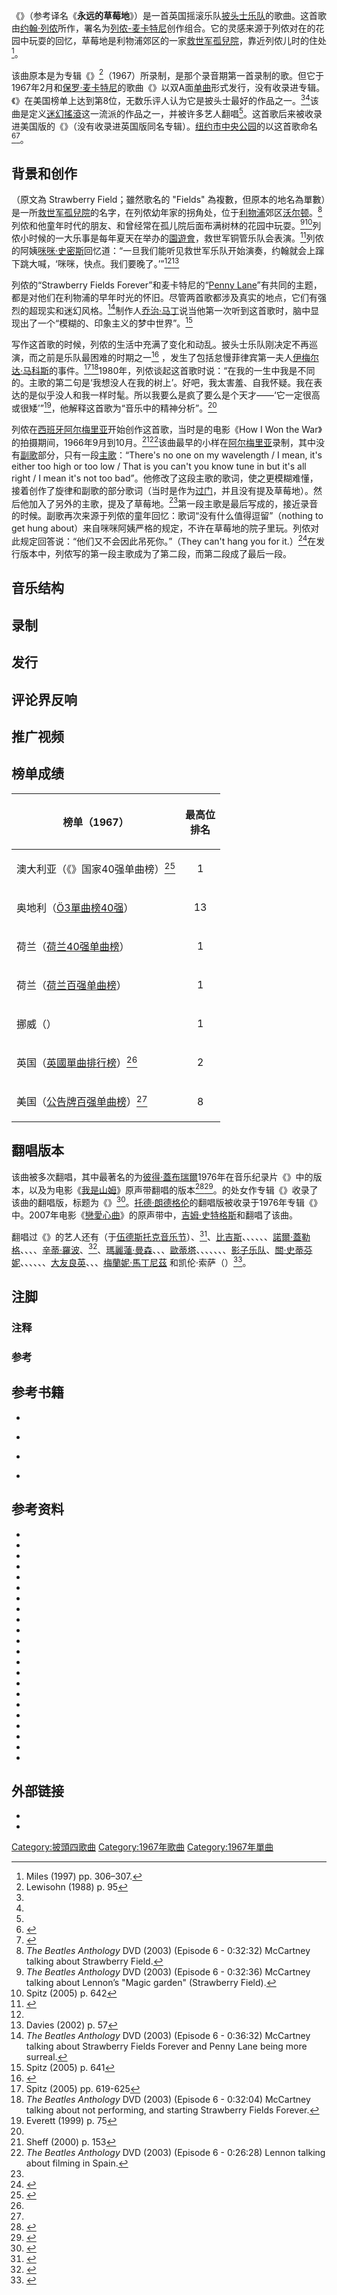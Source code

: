 {{citation style|time=2017-07-04T04:11:12+00:00}}
{{noteTA
|G1=Show
|G2=TheBeatles
|1=zh-cn:伊梅尔达·马科斯;zh-hk:艾美黛·馬可斯;zh-tw:伊美黛·馬可仕;
|2=zh-hans:彭尼小巷;zh-tw:便士巷;
|3=zh-hans:恋爱心曲;zh-hant:戀愛心曲;zh-cn:穿越苍穹;zh-tw:愛是唯一;zh-hk:戀愛心曲;zh-mo:戀愛心曲;
|4=zh-hans:格温·史蒂芬妮; zh-hant:關·史蒂芬妮; 
}}
{{Infobox single
| Name      = {{lang|en|Strawberry Fields Forever}}<br/>永远的草莓地
| Cover     = <!-- 檔案不存在 pennystrawps.jpg ，可從英文維基百科取得 -->
| Artist     = [[披头士乐队|披头士乐队]]
| A-side     = {{le|Penny Lane}}{{refnest|group="注释"|译名参考自《摇滚乐的历史与风格》<ref name="1998-yaogunyue-60">[[#摇滚乐的历史与风格|《摇滚乐的历史与风格》（1998年），第60页]]</ref>，部分出版物翻译成《佩尼小街》<ref name="1998-shouce-771">[[#流行音乐手册|《流行音乐手册》（1998年），第771页]]</ref>}}
| Released    = 1967年2月13日 （美国）<br/>1967年2月17日 （英国）
| Format     = 7英寸[[黑胶唱片|黑胶唱片]]
| Recorded    = 1966年11月到12月<br>伦敦[[阿比路录音室|EMI录音室]]
| Genre     = [[迷幻摇滚|迷幻摇滚]]<ref name="DeRogatis">J. DeRogatis, ''Turn on Your Mind: Four Decades of Great Psychedelic Rock'' (Milwaukie, Michigan: Hal Leonard, 2003), ISBN 0-634-05548-8, p. 160.</ref>、[[迷幻流行|迷幻流行]]<ref>C. Heylin, ''The Act You've Known For All These Years: the Life, and Afterlife, of Sgt. Pepper'' (London: Canongate Books, 2007), ISBN 1-84195-955-3, p. 153</ref>
| Length     = 4:05
| Label     = [[Parlophone|Parlophone唱片]]（英国）<br/>[[Capitol唱片|Capitol唱片]]（美国）
| Writer     = [[列侬-麦卡特尼|列侬-麦卡特尼]]
| Producer    = [[乔治·马丁|乔治·马丁]]
| Last single  = ''{{lang|en|[[Yellow_Submarine_(歌曲)|Yellow Submarine]]}}/{{lang|en|[[Eleanor_Rigby|Eleanor Rigby]]}}''<br/>（1966）
| This single  = {{lang|en|'''''Strawberry Fields Forever'''''/''[[Penny_Lane|Penny Lane]]''}}<br/>（1967）
| Next single  = {{lang|en|''[[All_You_Need_Is_Love|All You Need Is Love]]''}}{{refnest|group="注释"|译名参考自新浪网<ref name=ATV/>，部分出版物翻译成《你需要的全是爱》<ref name="2003-jianzheng-297">[[#见证披头士|《见证披头士：摇滚巨星亲口讲述的乐史》（2003年），第297页]]</ref>}}<br/>(1967)
| Misc      = 
}}

《{{lang|en|'''Strawberry Fields Forever'''}}》（参考译名《'''永远的草莓地'''》{{refnest|group="注释"|译名参考自《剑桥插图音乐指南》<ref name="2002-j-505">[[#剑桥插图音乐指南|《剑桥插图音乐指南》，第505页]]</ref>}}）是一首英国摇滚乐队[[披头士乐队|披头士乐队]]的歌曲。这首歌由[[约翰·列侬|约翰·列侬]]所作，署名为[[列侬-麦卡特尼|列侬-麦卡特尼]]创作组合。它的灵感来源于列侬对在{{link-en|草莓地|Strawberry Field}}的花园中玩耍的回忆，草莓地是利物浦郊区的一家[[救世军|救世军]][[孤兒院|孤兒院]]，靠近列侬儿时的住处<ref>Miles (1997) pp. 306–307.</ref>。

该曲原本是为专辑《{{lang|en|[[Sgt._Pepper's_Lonely_Hearts_Club_Band|Sgt. Pepper's Lonely Hearts Club Band]]}}》<ref>Lewisohn (1988) p. 95</ref>（1967）所录制，是那个录音期第一首录制的歌。但它于1967年2月和[[保罗·麦卡特尼|保罗·麦卡特尼]]的歌曲《{{lang|en|[[Penny_Lane|Penny Lane]]}}》以双A面[[单曲|单曲]]形式发行，没有收录进专辑。《{{lang|en|Strawberry Fields Forever}}》在美国榜单上达到第8位，无数乐评人认为它是披头士最好的作品之一。<ref name="amg-sff"/><ref name="rs500s"/>该曲是定义[[迷幻搖滾|迷幻搖滾]]这一流派的作品之一，并被许多艺人翻唱<ref name="DeRogatis"/>。这首歌后来被收录进美国版的《{{lang|en|[[Magical_Mystery_Tour|Magical Mystery Tour]]}}》（没有收录进英国版同名专辑）。[[纽约市|纽约市]][[中央公园|中央公园]]的{{link-en|草莓地纪念处|Strawberry Fields (memorial)}}以这首歌命名<ref name="centralpark">{{cite web |url=http://www.centralparknyc.org/site/PageServer?pagename=virtualpark_southend_strawberryfields |title=Strawberry Fields |work=Central Park Conservancy |accessdate=16 December 2007 |deadurl=yes |archiveurl=https://web.archive.org/web/20080421025857/http://www.centralparknyc.org/site/PageServer?pagename=virtualpark_southend_strawberryfields |archivedate=2008年4月21日 }}</ref><ref name="nycdpr">{{cite web |url=http://www.nycgovparks.org/sub_your_park/historical_signs/hs_historical_sign.php?id=12890 |title=Strawberry Fields |publisher=New York City Department of Parks & Recreation |accessdate=16 December 2007 |archive-date=2012-03-11 |archive-url=https://www.webcitation.org/664zeg4re?url=http://www.nycgovparks.org/about/history/historical-signs/listings?id=12890 |dead-url=no }}</ref>。

== 背景和创作 ==
{{link-en|草莓地|Strawberry Field}}（原文為 Strawberry Field；雖然歌名的 "Fields" 為複數，但原本的地名為單數）是一所[[救世军|救世军]][[孤兒院|孤兒院]]的名字，在列侬幼年家的拐角处，位于[[利物浦|利物浦]]郊区[[沃尔顿|沃尔顿]]。<ref name="AnthologyDVD32:32">''The Beatles Anthology'' DVD (2003) (Episode 6 - 0:32:32) McCartney talking about Strawberry Field.</ref>列侬和他童年时代的朋友{{link-en|皮特·修顿|Peter Shotton}}、{{link-en|尼格尔·瓦利|Nigel Walley}}和{{link-en|伊凡·瓦格汉|Ivan Vaughan}}曾经常在孤儿院后面布满树林的花园中玩耍。<ref name="AnthologyDVD32:36">''The Beatles Anthology'' DVD (2003) (Episode 6 - 0:32:36) McCartney talking about Lennon’s "Magic garden" (Strawberry Field).</ref><ref name="Spitzp642">Spitz (2005) p. 642</ref>列侬小时候的一大乐事是每年夏天在{{link-en|卡尔德斯通公园|Calderstones Park}}举办的[[園遊會|園遊會]]，救世军铜管乐队会表演。<ref>{{cite web |url=http://www.merseybeat.co.uk/articles-details.php?cat=Classic+Songs&id=65 |title=Strawberry Fields Forever |work=Mersey Beat |year=2006 |accessdate=19 August 2008 |archive-url=https://web.archive.org/web/20160306055056/http://merseybeat.co.uk/articles-details.php?cat=classic+songs&id=65 |archive-date=2016-03-06 |dead-url=yes }}</ref>列侬的阿姨[[咪咪·史密斯|咪咪·史密斯]]回忆道：“一旦我们能听见救世军乐队开始演奏，约翰就会上蹿下跳大喊，‘咪咪，快点。我们要晚了。’”<ref name="Spitzp642"/><ref>Davies (2002) p. 57</ref>

列侬的“Strawberry Fields Forever”和麦卡特尼的“[[Penny_Lane|Penny Lane]]”有共同的主题，都是对他们在利物浦的早年时光的怀旧。尽管两首歌都涉及真实的地点，它们有强烈的超现实和迷幻风格。<ref name="AnthologyDVD36:32">''The Beatles Anthology'' DVD (2003) (Episode 6 - 0:36:32) McCartney talking about Strawberry Fields Forever and Penny Lane being more surreal.</ref>制作人[[乔治·马丁|乔治·马丁]]说当他第一次听到这首歌时，脑中显现出了一个“模糊的、印象主义的梦中世界”。<ref name="Spitzp641">Spitz (2005) p. 641</ref>

写作这首歌的时候，列侬的生活中充满了变化和动乱。披头士乐队刚决定不再巡演，而之前是乐队最困难的时期之一<ref name="makingof">{{cite news |first=Robert |last=Webb |url=http://www.independent.co.uk/arts-entertainment/music/features/strawberry-fields-forever-the-making-of-a-masterpiece-426308.html |title='Strawberry Fields Forever': The making of a masterpiece |work=[[The_Independent|The Independent]] |date=29 November 2006 |accessdate=24 July 2008 |archive-date=2020-11-11 |archive-url=https://web.archive.org/web/20201111204923/https://www.independent.co.uk/arts-entertainment/music/features/strawberry-fields-forever-the-making-of-a-masterpiece-426308.html |dead-url=no }}</ref> ，发生了包括{{link-en|“比耶稣更流行”的争议|More popular than Jesus}}怠慢菲律宾第一夫人[[伊梅尔达·马科斯|伊梅尔达·马科斯]]的事件。<ref name="Spitz619-625">Spitz (2005) pp. 619-625</ref><ref name="AnthologyDVD32:04">''The Beatles Anthology'' DVD (2003) (Episode 6 - 0:32:04) McCartney talking about not performing, and starting Strawberry Fields Forever.</ref>1980年，列侬谈起这首歌时说：“在我的一生中我是不同的。主歌的第二句是‘我想没人在我的树上’。好吧，我太害羞、自我怀疑。我在表达的是似乎没人和我一样时髦。所以我要么是疯了要么是个天才——‘它一定很高或很矮’”<ref name="Everettp75">Everett (1999) p. 75</ref>，他解释这首歌为“音乐中的精神分析”。<ref name="Spitzp641"/>

列侬在[[西班牙|西班牙]][[阿尔梅里亚|阿尔梅里亚]]开始创作这首歌，当时是{{link-en|理查德·莱斯特|Richard Lester}}的电影《How I Won the War》的拍摄期间，1966年9月到10月。<ref name="sheff153">Sheff (2000) p. 153</ref><ref name="AnthologyDVD26:28">''The Beatles Anthology'' DVD (2003) (Episode 6 - 0:26:28) Lennon talking about filming in Spain.</ref>该曲最早的小样在[[阿尔梅里亚|阿尔梅里亚]]录制，其中没有[[副歌|副歌]]部分，只有一段[[主歌|主歌]]：“There's no one on my wavelength / I mean, it's either too high or too low / That is you can't you know tune in but it's all right / I mean it's not too bad”。他修改了这段主歌的歌词，使之更模糊难懂，接着创作了旋律和副歌的部分歌词（当时是作为[[过门|过门]]，并且没有提及草莓地）。然后他加入了另外的主歌，提及了草莓地。<ref name="Kozinn148"/>第一段主歌是最后写成的，接近录音的时候。副歌再次来源于列侬的童年回忆：歌词“没有什么值得逗留”（nothing to get hung about）来自咪咪阿姨严格的规定，不许在草莓地的院子里玩。列侬对此规定回答说：“他们又不会因此吊死你。”（They can't hang you for it.）<ref name="times2005-05-31">{{cite news |url=http://www.timesonline.co.uk/tol/news/uk/article411592.ece |title=Strawberry Fields is not forever |last=Freeman |first=Simon |accessdate=14 December 2007 |date=31 May 2005 |work=Times Online}}</ref>在发行版本中，列侬写的第一段主歌成为了第二段，而第二段成了最后一段。

== 音乐结构 ==

== 录制 ==

== 发行 ==

== 评论界反响 ==

== 推广视频 ==

== 榜单成绩 ==
{|class="wikitable sortable"
|-
!榜单（1967）
!最高位<br>排名
|-
|澳大利亚（《{{lang|en|{{le|Go-Set|Go-Set}}}}》国家40强单曲榜）<ref name="GoSet">{{cite web|url=http://www.poparchives.com.au/gosetcharts/1967/19670419.html|title=Go-Set Australian Charts – 19 April 1967|publisher=poparchives.com.au|accessdate=21 March 2015|archive-url=https://web.archive.org/web/20170306194708/http://www.poparchives.com.au/gosetcharts/1967/19670419.html|archive-date=2017-03-06|dead-url=yes}}</ref>
| style="text-align:center;"|1
|-
|奥地利（[[Ö3單曲榜|Ö3單曲榜40强]]）
| style="text-align:center;"|13
|-
|荷兰（[[荷兰40强单曲榜|荷兰40强单曲榜]]）
| style="text-align:center;"|1
|-
|荷兰（[[荷兰百强单曲榜|荷兰百强单曲榜]]）
| style="text-align:center;"|1
|-
|挪威（{{le|VG排行榜|VG-lista}}）
| style="text-align:center;"|1
|-
|英国（[[英國單曲排行榜|英國單曲排行榜]]）<ref name="Spitzp656"/>
|align=center|2
|-
|美国（[[公告牌百强单曲榜|公告牌百强单曲榜]]）<ref name="lewisohn2p200-201"/>
|align=center|8
|}

== 翻唱版本 ==
该曲被多次翻唱，其中最著名的为[[彼得·蓋布瑞爾|彼得·蓋布瑞爾]]1976年在音乐纪录片《{{lang|en|{{le|All This and World War II|All This and World War II}}}}》中的版本，以及{{le|本·哈珀|Ben Harper}}为电影《[[我是山姆|我是山姆]]》原声带翻唱的版本<ref>{{cite web |url=http://www.coversproject.com/artist/peter%20gabriel/ |title=Songs covered by Peter Gabriel |accessdate=31 December 2009 |archive-url=https://web.archive.org/web/20150924115612/http://www.coversproject.com/artist/peter%20gabriel |archive-date=2015-09-24 |dead-url=yes }}</ref><ref>{{cite web |url=http://www.benharper.com/music/release/i-am-sam-music-inspired-motion-picture |title=I Am Sam: Music From & Inspired by the Motion Picture |accessdate=31 December 2009 |archive-date=2011-07-07 |archive-url=https://web.archive.org/web/20110707223610/http://www.benharper.com/music/release/i-am-sam-music-inspired-motion-picture |dead-url=yes }}</ref>。{{le|香草软糖乐队|Vanilla Fudge}}的处女作专辑《{{le|Vanilla Fudge (专辑)|Vanilla Fudge|Vanilla Fudge}}》收录了该曲的翻唱版，标题为《{{lang|en|ELDS}}》<ref>{{cite web |work=[[AllMusic|AllMusic]] |url={{Allmusic|class=artist|id=p5744|pure_url=yes}} |title=Vanilla Fudge Songs |accessdate=31 December 2009}}</ref>。[[托德·朗德格伦|托德·朗德格伦]]的翻唱版被收录于1976年专辑《{{lang|en|{{le|Faithful (托德·朗德格伦专辑)|Faithful (Todd Rundgren album)|Faithful}}}}》中。2007年电影《[[戀愛心曲|戀愛心曲]]》的原声带中，[[吉姆·史特格斯|吉姆·史特格斯]]和{{le|乔·安德森 (演员)|Joe Anderson (actor)|乔·安德森}}翻唱了该曲。

翻唱过《{{lang|en|Strawberry Fields Forever}}》的艺人还有{{le|里奇·哈文斯|Richie Havens}}（于[[伍德斯托克音乐艺术节|伍德斯托克音乐节]]）、{{le|特雷·阿纳斯塔西奥|Trey Anastasio}}<ref>{{Cite web |url=http://phish.net/sideshows/trey-anastasio-band/?d=2001-03-03 |title=存档副本 |accessdate=2015-08-19 |archive-date=2011-10-15 |archive-url=https://web.archive.org/web/20111015200514/http://phish.net/sideshows/trey-anastasio-band/?d=2001-03-03 |dead-url=no }}</ref>、[[比吉斯|比吉斯]]、{{le|鲍勃斯合唱组合|the Bobs}}、{{le|篝火女孩乐队|Campfire Girls (band)}}、{{le|尤金·查德波恩|Eugene Chadbourne}}、{{le|贾斯丁·克里|Justin Currie}}、{{le|设计乐队|Design (UK band)}}、[[諾爾·蓋勒格|諾爾·蓋勒格]]、{{le|海西德·迪谢|Hayseed Dixie}}、{{le|劳伦斯·裘伯|Laurence Juber}}、{{le|大卫·兰茨|David Lanz}}、[[辛蒂·羅波|辛蒂·羅波]]、{{le|兹拉克·马诺洛维奇|Zlatko Manojlović}}<ref>{{Cite web |url=http://www.discogs.com/Zlatko-Zlatko-1995/release/2030797 |title=''Zlatko'' at Discogs |access-date=2015-08-19 |archive-date=2019-04-18 |archive-url=https://web.archive.org/web/20190418094038/https://www.discogs.com/Zlatko-Zlatko-1995/release/2030797 |dead-url=no }}</ref>、[[瑪麗蓮·曼森|瑪麗蓮·曼森]]、{{le|我第一和给我给我乐队|Me First and the Gimme Gimmes}}、{{le|母亲的最佳乐队|Mother's Finest}}、[[歐蒂塔|歐蒂塔]]、{{le|安迪·帕特里奇|Andy Partridge}}、{{le|塑胶潘尼乐队|Plastic Penny}}、{{le|Pip Pyle乐队|Pip Pyle}}、{{le|居民乐队|the Residents}}、{{le|米格尔·里奥斯|Miguel Ríos}}、{{le|逃跑乐队|the Runaways}}、[[影子乐队|影子乐队]]、[[關·史蒂芬妮|關·史蒂芬妮]]、{{le|明日乐队|Tomorrow (band)}}、{{le|跨大西洋乐队|Transatlantic (band)}}、{{le|迈克尔·维斯塞拉|Michael Vescera}}、{{le|冒险乐队|the Ventures}}、{{le|卡桑德拉·威尔逊|Cassandra Wilson}}、[[大友良英|大友良英]]、{{le|XTC乐队|XTC}}、{{le|紫外线之声|Ultraviolet Sound}}、[[梅蘭妮·馬丁尼茲|梅蘭妮·馬丁尼茲]] 和凯伦·索萨（{{lang|en|Karen Souza}}）<ref>{{cite web |work=[[About.com|About.com]] |author=Robert Fontenot |url=http://oldies.about.com/od/thebeatlessongs/a/strawberryfield_2.htm |title=Strawberry Fields Forever: The history of this classic Beatles song |accessdate=2015-08-19 |archive-date=2015-04-04 |archive-url=https://web.archive.org/web/20150404230435/http://oldies.about.com/od/thebeatlessongs/a/strawberryfield_2.htm |dead-url=yes }}</ref>。

== 注脚 ==

=== 注释 ===

{{reflist|group="注释"|}}

=== 参考 ===

{{Reflist|2}}

== 参考书籍 ==

{{Refbegin}}
* {{cite book|title=剑桥插图音乐指南|publisher=山东画报出版社|location=山东省济南市|isbn=7806036377|ref=剑桥插图音乐指南|last=斯坦利|first=萨迪|coauthors=艾莉森·莱瑟姆|others=孟宪福|edition=第一版|language=zh-cn|date=2002年9月}}

* {{cite book|title=见证披头士：摇滚巨星亲口讲述的乐史|publisher=人民音乐出版社|location=北京|isbn=7103026211|ref=见证披头士|last=戴维|first=普利查德|coauthors=艾伦·莱萨特|others=孙仲旭|edition=第一版|language=zh-cn|date=2003年1月}}

* {{cite book|author=钟子林|title=摇滚乐的历史与风格|publisher=人民音乐出版社|location=北京|isbn=7103015554|ref=摇滚乐的历史与风格|edition=第一版|language=zh-cn|date=1998年4月}}

* {{cite book|title=流行音乐手册|publisher=上海音乐出版社|location=上海|isbn=9787805536934|ref=流行音乐手册|author=陶辛|others=|edition=第一版|language=zh-cn|date=1998年11月}}<!--<ref name="1998-shouce-148">[[#流行音乐手册|《流行音乐手册》（1998年） p.148]]</ref>-->


{{Refend}}

== 参考资料 ==
* {{cite book |last=Babuik |first=Andy |last2=Lewisohn |first2=Mark |last3=Bacon |first3=Tony |title=Beatles Gear: All the Fab Four's Instruments, from Stage to Studio |publisher=Backbeat Books |location=Milwaukee |year=2002 |isbn=0-87930-731-5}}
* {{cite book |last=Cunningham |first=Mark |title=GOOD VIBRATIONS: A History Of Record Production |publisher=Sanctuary Music Library |location=London |year=1996/1999 |isbn=978-1-86074-144-9}}
* {{cite book |author=The Beatles |authorlink=The Beatles |title=The Beatles Anthology |url=https://archive.org/details/beatlesanthology0000unse |year=2000 |publisher=Chronicle Books |location=San Francisco |isbn=0-8118-2684-8}}
* {{cite book |author=The Beatles |authorlink=The Beatles |title=[[The_Beatles_Anthology|The Beatles Anthology]] (DVD) |publisher=[[Apple_records|Apple records]] |year=2003 |id=ASIN: B00008GKEG (Bar Code: 24349 29699)}}
* {{cite book |first=Craig |last=Cross |title=Beatles-Discography.com: Day-By-Day Song-By-Song Record-By-Record |publisher=iUniverse |location=Bloomington |year=2004 |isbn=0-595-31487-2 }}
* {{cite book |first=Hunter |last=Davies |authorlink=Hunter Davies |title=The Beatles: The Authorised Biography |url=https://archive.org/details/beatlesillustrat00davi |publisher=W.W. Norton |location=New York |year=2002 |isbn=0-393-32886-4}}
* {{cite book |first=Geoff |last=Emerick |authorlink=Geoff Emerick |last2=Massey |first2=Howard |title=Here, There and Everywhere: My Life Recording the Music of the Beatles |year=2006 |publisher=Penguin Books |location=New York |isbn=1-59240-179-1}}
* {{cite book |first=Walter |last=Everett |title=The Beatles as Musicians: Revolver Through the Anthology |publisher=Oxford Press |location=New York |year=1999 |isbn=0-19-512941-5 }}
* {{cite web
|last=Gilliland
|first=John
|year=1969
|authorlink=John Gilliland
|work=[[Pop_Chronicles|Pop Chronicles]]
|publisher=Digital.library.unt.edu
|format=audio
|url=http://digital.library.unt.edu/explore/partners/UNTML/browse/?start=44&fq=untl_collection%3AJGPC
|title=Sergeant Pepper at the Summit: The very best of a very good year.
|ref=harv
|access-date=2014-03-30
|archive-url=https://web.archive.org/web/20161124213558/http://digital.library.unt.edu/explore/partners/UNTML/browse/?start=44&fq=untl_collection%3AJGPC
|archive-date=2016-11-24
|dead-url=yes
}}
* {{cite book |first=Jonathan |last=Gould |title=Can't Buy Me Love: The Beatles, Britain, and America |url=https://archive.org/details/cantbuymelovebea00goul |publisher=Harmony Books |location=New York |year=2007 |isbn=0-307-35337-0 }}
* {{cite book |first=Allan |last=Kozinn |title=The Beatles |url=https://archive.org/details/beatles00kozi |publisher=Phaidon |location=London |year=1995 |isbn=0-7148-3203-0 }}
* {{cite book |first=Cynthia |last=Lennon |authorlink=Cynthia Lennon |title=John |publisher=[[Hodder_&_Stoughton|Hodder & Stoughton]] |location=London |year=2006 |isbn=0-340-89828-3}}
* {{cite book |first=Mark |last=Lewisohn |authorlink=Mark Lewisohn |title=The Beatles Recording Sessions |year=1988 |publisher=Harmony Books |location=New York |isbn=0-517-57066-1}}
* {{cite book |first=Mark |last=Lewisohn |authorlink=Mark Lewisohn |title=The Complete Beatles Chronicle |publisher=Harmony Books |year=1992 |isbn=0-600-58749-5 }}
* {{cite book |first=Ian |last=MacDonald |authorlink=Ian MacDonald |title=Revolution in the Head: The Beatles' Records and the Sixties |year=2005 |edition=Second Revised |publisher=Pimlico (Rand) |location=London |isbn=1-84413-828-3}}
* {{cite book |last=Miles |first=Barry |authorlink=Barry Miles |title=Paul McCartney: Many Years From Now |url=https://archive.org/details/paulmccartneyman00mile |year=1997 |publisher=Henry Holt & Company |location=New York |isbn=0-8050-5249-6|ref=harv}}
*{{cite book |title=British Hit Singles |url=https://archive.org/details/britishhitsingle0000unse_m1d5 |last=Rice |first=Tim |first2=Paul |last2=Gambaccini |first3=Jo |last3=Rice |year=1997 |publisher=Guinness Publishing Ltd |location=Enfield, Middlesex |isbn=0-85112-633-2}}
* {{cite web
| work=[[Rolling_Stone|Rolling Stone]]
| year=2010
| title=The Rolling Stone 100 Greatest Beatles Songs of All Time
| url=http://www.rollingstone.com/music/photos/28431/194023/7
| accessdate=30 August 2010
| ref={{SfnRef|Rolling Stone|2010}}
| archive-date=2010-08-28
| archive-url=https://web.archive.org/web/20100828101744/http://www.rollingstone.com/music/photos/28431/194023/7
| dead-url=no
}}
* {{cite book |last=Gambaccini |first=Paul |authorlink=Paul Gambaccini |editor-first=Peter |editor-last=Herbst |title=The Rolling Stone Interviews: 1967-1980 |chapter=Paul McCartney, 1974 |publisher=MacMillan |location=New York |year=1989 |isbn=0-312-03486-5}}
* {{cite book |first=David |last=Sheff |authorlink=David Sheff |title=All We Are Saying: The Last Major Interview with John Lennon and Yoko Ono |url=https://archive.org/details/allwearesayingla00lenn |year=2000 |publisher=St. Martin's Press |location=New York |isbn=0-312-25464-4}}
* {{cite book |last=Spitz |first=Bob |authorlink=Bob Spitz |title=The Beatles: The Biography |url=https://archive.org/details/beatlesbiography00spitz |publisher=[[Little,_Brown_and_Company|Little, Brown and Company]] |location=New York |year=2005 |isbn=1-84513-160-6}}
* {{cite book |last=Toropov |first=Brandon |title=The Complete Idiot's Guide to Urban Legends |url=https://archive.org/details/completeidiotsgu0000toro_o8h7 |publisher=Alpha Books |location=London |year=2002 |isbn=0-02-864007-1}}

== 外部链接 ==
* {{Notes on|http://www.icce.rug.nl/~soundscapes/DATABASES/AWP/sff.shtml}}
* {{MetroLyrics song|beatles|strawberry-fields-forever}}<!-- Licensed lyrics provider -->

{{披头士乐队}}

[[Category:披頭四歌曲|Category:披頭四歌曲]]
[[Category:1967年歌曲|Category:1967年歌曲]]
[[Category:1967年單曲|Category:1967年單曲]]